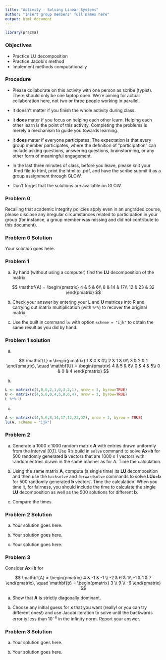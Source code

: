 ```yaml
---
title: "Activity - Solving Linear Systems"
author: "Insert group members' full names here"
output: html_document
---
```


\renewcommand{\vec}[1]{\mathbf{#1}}
\renewcommand{\mat}[1]{\mathbf{#1}}

```r
library(pracma)
```

### Objectives

* Practice LU decomposition
* Practice Jacobi's method
* Implement methods computationally

### Procedure

* Please collaborate on this activity with one person as scribe (typist). There should only be one laptop open. We're aiming for actual collaboration here, not two or three people working in parallel.

* It doesn't matter if you finish the whole activity during class.

* It **does** mater if you focus on helping each other learn. Helping each other learn is the point of this activity. Completing the problems is merely a mechanism to guide you towards learning.

* It **does** mater if everyone participates. The expectation is that every group member participates, where the definition of "participation" can include asking questions, answering questions, brainstorming, or any other form of meaningful engagement.

* In the last three minutes of class, before you leave, please knit your .Rmd file to html, print the html to .pdf, and have the scribe submit it as a group assignment through GLOW.

* Don't forget that the solutions are available on GLOW.

### Problem 0

Recalling that academic integrity policies apply even in an ungraded course, please disclose any irregular circumstances related to participation in your group (for instance, a group member was missing and did not contribute to this document).

### Problem 0 Solution

Your solution goes here.

### Problem 1

a. By hand (without using a computer) find the **LU** decomposition of the matrix

$$
\mat{A} = \begin{pmatrix}
4 & 5 & 6\\
8 & 14 & 17\\
12 & 23 & 32
\end{pmatrix}
$$

b. Check your answer by entering your **L** and **U** matrices into R and carrying out matrix multiplication (with `%*%`) to recover the original matrix.

c. Use the built in command `lu` with option `scheme = "ijk"` to obtain the same result as you did by hand.


### Problem 1 solution

a.

$$
\mat{L} = \begin{pmatrix}
1 & 0 & 0\\
2 & 1 & 0\\
3 & 2 & 1
\end{pmatrix}, \quad
\mat{U} = \begin{pmatrix}
4 & 5 & 6\\
0 & 4 & 5\\
0 & 0 & 4
\end{pmatrix}
$$

b.
```r
L <- matrix(c(1,0,0,2,1,0,3,2,1), nrow = 3, byrow=TRUE)
U <- matrix(c(4,5,6,0,4,5,0,0,4), nrow = 3, byrow=TRUE)
L %*% U
```

c.
```r
A <- matrix(c(4,5,6,8,14,17,12,23,32), nrow = 3, byrow = TRUE)
lu(A, scheme = "ijk")
```

### Problem 2

a. Generate a 1000 x 1000 random matrix **A** with entries drawn uniformly from the interval [0,1]. Use R's build in `solve` command to solve **Ax**=**b** for 500 randomly generated **b** vectors that are 1000 x 1 vectors with random entries drawn in the same manner as for A. Time the calculation.

b. Using the same matrix **A**, compute (a single time) its **LU** decomposition and then use the `backsolve` and `forwardsolve` commands to solve **LUx**=**b** for 500 randomly generated **b** vectors. Time the calculation. When you time it, for fairness, you should include the time to calculate the single **LU** decomposition as well as the 500 solutions for different **b**.

c. Compare the times.

### Problem 2 Solution

a. Your solution goes here.

b. Your solution goes here.

c. Your solution goes here.

### Problem 3

Consider **Ax**=**b** for 

$$
\mat{A} = \begin{pmatrix}
4 & -1 & -1 \\
-2 & 6 & 1\\
-1 & 1 & 7
\end{pmatrix}, \quad
\vec{b} = \begin{pmatrix}
3 \\ 9 \\ -6
\end{pmatrix}
$$

a. Show that **A** is strictly diagonally dominant.

b. Choose any initial guess for **x** that you want (really! or you can try different ones!) and use Jacobi iteration to solve until the backwards error is less than $10^{-6}$ in the infinity norm. Report your answer.

### Problem 3 Solution

a. Your solution goes here.

b. Your solution goes here.